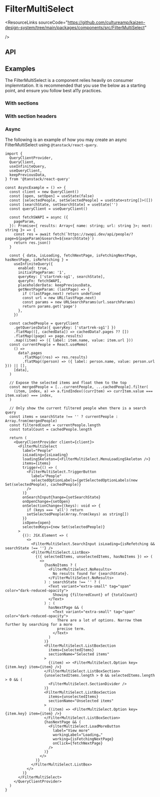 
<Meta of={FilterMultiSelectStories} />

# FilterMultiSelect

<ResourceLinks
  sourceCode="https://github.com/cultureamp/kaizen-design-system/tree/main/packages/components/src/FilterMultiSelect"

/>

<KAIOInstallation exportNames="FilterMultiSelect" />

## API

<NoClipCanvas of={FilterMultiSelectStories.Playground} />
<Controls of={FilterMultiSelectStories.Playground} />

## Examples

The FilterMultiSelect is a component relies heavily on consumer implemntation. It is recommended that you use the below as a starting point, and ensure you follow best a11y practices.

### With sections

<Canvas of={FilterMultiSelectStories.WithSections} />

### With section headers

<Canvas of={FilterMultiSelectStories.WithSectionHeaders} />

### Async

The following is an example of how you may create an async FilterMultiSelect using `@tanstack/react-query`.

```tsx
import {
  QueryClientProvider,
  QueryClient,
  useInfiniteQuery,
  useQueryClient,
  keepPreviousData,
} from '@tanstack/react-query'

const AsyncExample = () => {
  const client = new QueryClient()
  const [open, setOpen] = useState(false)
  const [selectedPeople, setSelectedPeople] = useState<string[]>([])
  const [searchState, setSearchState] = useState('')
  const queryClient = useQueryClient()

  const fetchSWAPI = async ({
    pageParam,
  }): Promise<{ results: Array<{ name: string; url: string }>; next: string }> => {
    const res = await fetch(`https://swapi.dev/api/people/?page=${pageParam}&search=${searchState}`)
    return res.json()
  }

  const { data, isLoading, fetchNextPage, isFetchingNextPage, hasNextPage, isRefetching } =
    useInfiniteQuery({
      enabled: true,
      initialPageParam: '1',
      queryKey: ['startrek-sg1', searchState],
      queryFn: fetchSWAPI,
      placeholderData: keepPreviousData,
      getNextPageParam: (lastPage) => {
        if (!lastPage.next) return undefined
        const url = new URL(lastPage.next)
        const params = new URLSearchParams(url.searchParams)
        return params.get('page')
      },
    })

  const cachedPeople = queryClient
    .getQueriesData({ queryKey: ['startrek-sg1'] })
    .flatMap(([, cachedData]) => cachedData?.pages ?? [])
    .flatMap((page) => page.results)
    .map((item) => ({ label: item.name, value: item.url }))
  const currentPeople = React.useMemo(
    () =>
      data?.pages
        .flatMap((res) => res.results)
        .flatMap((person) => ({ label: person.name, value: person.url })) || [],
    [data],
  )

  // Expose the selected items and float them to the top
  const mergedPeople = [...currentPeople, ...cachedPeople].filter(
    (item, index, a) => a.findIndex((currItem) => currItem.value === item.value) === index,
  )

  // Only show the current filtered people when there is a search query
  const items = searchState !== '' ? currentPeople : Array.from(mergedPeople)
  const filteredCount = currentPeople.length
  const totalCount = cachedPeople.length

  return (
    <QueryClientProvider client={client}>
      <FilterMultiSelect
        label="People"
        isLoading={isLoading}
        loadingSkeleton={<FilterMultiSelect.MenuLoadingSkeleton />}
        items={items}
        trigger={() => (
          <FilterMultiSelect.TriggerButton
            label="People"
            selectedOptionLabels={getSelectedOptionLabels(new Set(selectedPeople), cachedPeople)}
          />
        )}
        onSearchInputChange={setSearchState}
        onOpenChange={setOpen}
        onSelectionChange={(keys): void => {
          if (keys === 'all') return
          setSelectedPeople(Array.from(keys) as string[])
        }}
        isOpen={open}
        selectedKeys={new Set(selectedPeople)}
      >
        {(): JSX.Element => (
          <>
            <FilterMultiSelect.SearchInput isLoading={isRefetching && searchState !== ''} />
            <FilterMultiSelect.ListBox>
              {({ selectedItems, unselectedItems, hasNoItems }) => (
                <>
                  {hasNoItems ? (
                    <FilterMultiSelect.NoResults>
                      No results found for {searchState}.
                    </FilterMultiSelect.NoResults>
                  ) : searchState !== '' ? (
                    <Text variant="extra-small" tag="span" color="dark-reduced-opacity">
                      Showing {filteredCount} of {totalCount}
                    </Text>
                  ) : (
                    hasNextPage && (
                      <Text variant="extra-small" tag="span" color="dark-reduced-opacity">
                        There are a lot of options. Narrow them further by searching for a more
                        precise term.
                      </Text>
                    )
                  )}
                  <FilterMultiSelect.ListBoxSection
                    items={selectedItems}
                    sectionName="Selected items"
                  >
                    {(item) => <FilterMultiSelect.Option key={item.key} item={item} />}
                  </FilterMultiSelect.ListBoxSection>
                  {unselectedItems.length > 0 && selectedItems.length > 0 && (
                    <FilterMultiSelect.SectionDivider />
                  )}
                  <FilterMultiSelect.ListBoxSection
                    items={unselectedItems}
                    sectionName="Unselected items"
                  >
                    {(item) => <FilterMultiSelect.Option key={item.key} item={item} />}
                  </FilterMultiSelect.ListBoxSection>
                  {hasNextPage && (
                    <FilterMultiSelect.LoadMoreButton
                      label="View more"
                      workingLabel="Loading…"
                      working={isFetchingNextPage}
                      onClick={fetchNextPage}
                    />
                  )}
                </>
              )}
            </FilterMultiSelect.ListBox>
          </>
        )}
      </FilterMultiSelect>
    </QueryClientProvider>
  )
}
```
